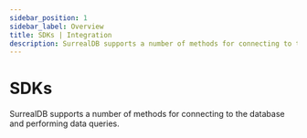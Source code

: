 ```yaml
---
sidebar_position: 1
sidebar_label: Overview
title: SDKs | Integration
description: SurrealDB supports a number of methods for connecting to the database and performing data queries.
---
```



# SDKs

SurrealDB supports a number of methods for connecting to the database and performing data queries.

<SDKs />